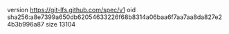 version https://git-lfs.github.com/spec/v1
oid sha256:a8e7399a650db62054633226f68b8314a06baa6f7aa7aa8da827e24b3b996a87
size 13104
